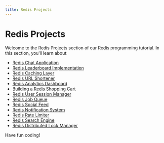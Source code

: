 ```yaml
---
title: Redis Projects
---
```


# Redis Projects

Welcome to the Redis Projects section of our Redis programming tutorial. In this section, you'll learn about:

- [Redis Chat Application](./0-redis-chat-application.mdx)
- [Redis Leaderboard Implementation](./1-redis-leaderboard-implementation.mdx)
- [Redis Caching Layer](./2-redis-caching-layer.mdx)
- [Redis URL Shortener](./3-redis-url-shortener.mdx)
- [Redis Analytics Dashboard](./4-redis-analytics-dashboard.mdx)
- [Building a Redis Shopping Cart](./5-redis-shopping-cart.mdx)
- [Redis User Session Manager](./6-redis-user-session-manager.mdx)
- [Redis Job Queue](./7-redis-job-queue.mdx)
- [Redis Social Feed](./8-redis-social-feed.mdx)
- [Redis Notification System](./9-redis-notification-system.mdx)
- [Redis Rate Limiter](./10-redis-rate-limiter.mdx)
- [Redis Search Engine](./11-redis-search-engine.mdx)
- [Redis Distributed Lock Manager](./12-redis-distributed-lock-manager.mdx)

Have fun coding!